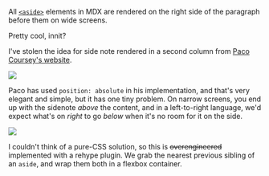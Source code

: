 All [`<aside>`][aside] elements in MDX are rendered on the right side of the
paragraph before them on wide screens.

[aside]: https://developer.mozilla.org/en-US/docs/Web/HTML/Element/aside

<aside>Pretty cool, innit?</aside>

I've stolen the idea for side note rendered in a second column from [Paco
Coursey's website][paco].

[paco]: https://paco.me/writing/redesign-2021

![](/content/asides/sidenote-1.png)

Paco has used `position: absolute` in his implementation, and that's very
elegant and simple, but it has one tiny problem. On narrow screens, you end up
with the sidenote _above_ the content, and in a left-to-right language, we'd
expect what's on _right_ to go _below_ when it's no room for it on the side.

![](/content/asides/sidenote-2.png)

I couldn't think of a pure-CSS solution, so this is ~~overengineered~~
implemented with a rehype plugin. We grab the nearest previous sibling of an
`aside`, and wrap them both in a flexbox container.

<style>{`
  /* tiny tweak to ensure screenshotted text is not mistaken with written text */
  img {
    padding-left: 1rem;
  }
  html.dark img {
    padding-left: unset;
    opacity: 0.9;
  }
`}</style>
